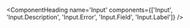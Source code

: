 <ComponentHeading
  name='Input'
  components={['Input', 'Input.Description', 'Input.Error', 'Input.Field', 'Input.Label']}
/>
<Text variant='lead'></Text>

```javascript
```
